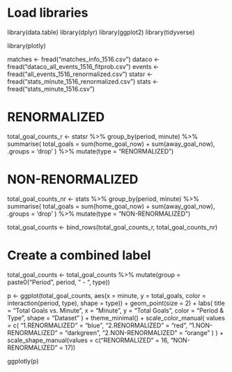 # Load libraries
library(data.table)
library(dplyr)
library(ggplot2)
library(tidyverse)

library(plotly)




matches <- fread("matches_info_1516.csv")
dataco <- fread("dataco_all_events_1516_fitprob.csv")
events <- fread("all_events_1516_renormalized.csv")
statsr <- fread("stats_minute_1516_renormalized.csv")
stats <- fread("stats_minute_1516.csv")

# RENORMALIZED
total_goal_counts_r <- statsr %>%
  group_by(period, minute) %>%
  summarise(
    total_goals = sum(home_goal_now) + sum(away_goal_now),
    .groups = 'drop'
  ) %>%
  mutate(type = "RENORMALIZED")

# NON-RENORMALIZED
total_goal_counts_nr <- stats %>%
  group_by(period, minute) %>%
  summarise(
    total_goals = sum(home_goal_now) + sum(away_goal_now),
    .groups = 'drop'
  ) %>%
  mutate(type = "NON-RENORMALIZED")
  
total_goal_counts <- bind_rows(total_goal_counts_r, total_goal_counts_nr)


# Create a combined label
total_goal_counts <- total_goal_counts %>%
  mutate(group = paste0("Period ", period, " - ", type))
  
p <- ggplot(total_goal_counts, aes(x = minute, y = total_goals,
                                   color = interaction(period, type),
                                   shape = type)) +
  geom_point(size = 2) +
  labs(
    title = "Total Goals vs. Minute",
    x = "Minute",
    y = "Total Goals",
    color = "Period & Type",
    shape = "Dataset"
  ) +
  theme_minimal() +
  scale_color_manual(
    values = c(
      "1.RENORMALIZED" = "blue",
      "2.RENORMALIZED" = "red",
      "1.NON-RENORMALIZED" = "darkgreen",
      "2.NON-RENORMALIZED" = "orange"
    )
  ) +
  scale_shape_manual(values = c("RENORMALIZED" = 16, "NON-RENORMALIZED" = 17))

ggplotly(p)
